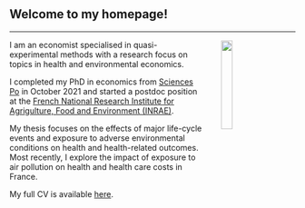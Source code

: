 <br>

## Welcome to my homepage!
***


<img src="personal_webpage_photo.jpg" style="width:20%; border:0px solid; margin-top: 1px; margin-bottom: 0px; margin-right: 30px ; margin-left: 30px" align="right">

I am an economist specialised in quasi-experimental methods with a research focus on topics in health and environmental economics.  


I completed my PhD in economics from [Sciences Po](https://www.sciencespo.fr/department-economics/en.html){target="_blank"} in October 2021 and started a postdoc position at the [French National Research Institute for Agrigulture, Food and Environment (INRAE)](https://www.inrae.fr/en/about-us){target="_blank"}. 

My thesis focuses on the effects of major life-cycle events and exposure to adverse environmental conditions on health and health-related outcomes. Most recently, I explore the impact of exposure to air pollution on health and health care costs in France.

My full CV is available [here](Academic_CV_Mink.pdf){target="_blank"}.


